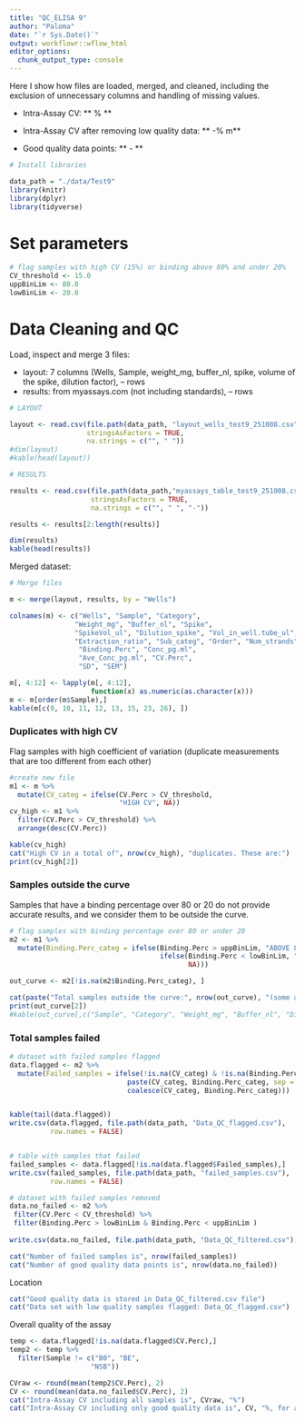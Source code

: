 ```yaml
---
title: "QC_ELISA 9"
author: "Paloma"
date: "`r Sys.Date()`"
output: workflowr::wflow_html
editor_options: 
  chunk_output_type: console
---
```


Here I show how files are loaded, merged, and cleaned, including the exclusion of unnecessary columns and handling of missing values.


- Intra-Assay CV:  **  % **

- Intra-Assay CV after removing low quality data: ** -% m**

- Good quality data points: ** - **

```r
# Install libraries

data_path = "./data/Test9"
library(knitr)
library(dplyr)
library(tidyverse)
```

# Set parameters

```r
# flag samples with high CV (15%) or binding above 80% and under 20%
CV_threshold <- 15.0
uppBinLim <- 80.0
lowBinLim <- 20.0
```

# Data Cleaning and QC

Load, inspect and merge 3 files:

- layout: 7 columns (Wells, Sample, weight_mg, buffer_nl, spike, volume of the spike, dilution factor), -- rows
- results: from myassays.com (not including standards), -- rows

```r
# LAYOUT 

layout <- read.csv(file.path(data_path, "layout_wells_test9_251008.csv"), 
                   stringsAsFactors = TRUE, 
                   na.strings = c("", " "))
#dim(layout)
#kable(head(layout)) 

# RESULTS  

results <- read.csv(file.path(data_path,"myassays_table_test9_251008.csv"), 
                    stringsAsFactors = TRUE, 
                    na.strings = c("", " ", "-"))

results <- results[2:length(results)]

dim(results)
kable(head(results)) 

```

Merged dataset: 
```r

# Merge files

m <- merge(layout, results, by = "Wells")

colnames(m) <- c("Wells", "Sample", "Category", 
                "Weight_mg", "Buffer_nl", "Spike", 
                "SpikeVol_ul", "Dilution_spike", "Vol_in_well.tube_ul", 
                "Extraction_ratio", "Sub_categ", "Order", "Num_strands", "Person",   "Dilution_sample", "Raw.OD",  
                 "Binding.Perc", "Conc_pg.ml",
                 "Ave_Conc_pg.ml", "CV.Perc", 
                 "SD", "SEM") 

m[, 4:12] <- lapply(m[, 4:12], 
                    function(x) as.numeric(as.character(x)))
m <- m[order(m$Sample),]
kable(m[c(9, 10, 11, 12, 13, 15, 23, 26), ]) 

```

### Duplicates with high CV
Flag samples with high coefficient of variation (duplicate measurements that are too different from each other)
```r
#create new file
m1 <- m %>%
  mutate(CV_categ = ifelse(CV.Perc > CV_threshold, 
                           "HIGH CV", NA))
cv_high <- m1 %>% 
  filter(CV.Perc > CV_threshold) %>% 
  arrange(desc(CV.Perc))

kable(cv_high)
cat("High CV in a total of", nrow(cv_high), "duplicates. These are:")
print(cv_high[2])

```

### Samples outside the curve
Samples that have a binding percentage over 80 or 20 do not provide accurate results, and we consider them to be outside the curve. 
```r
# flag samples with binding percentage over 80 or under 20
m2 <- m1 %>%
  mutate(Binding.Perc_categ = ifelse(Binding.Perc > uppBinLim, "ABOVE 80% binding", 
                                     ifelse(Binding.Perc < lowBinLim, "UNDER 20% binding", 
                                            NA)))

out_curve <- m2[!is.na(m2$Binding.Perc_categ), ] 

cat(paste("Total samples outside the curve:", nrow(out_curve), "(some are blanks or NSB)", sep=" "))
print(out_curve[2])
#kable(out_curve[,c("Sample", "Category", "Weight_mg", "Buffer_nl", "Dilution_sample", "Raw.OD", "Binding.Perc", "Conc_pg.ml", "Ave_Conc_pg.ml", "CV.Perc", "SD", "CV_categ", "Binding.Perc_categ")])

```

### Total samples failed

```r
# dataset with failed samples flagged
data.flagged <- m2 %>%
  mutate(Failed_samples = ifelse(!is.na(CV_categ) & !is.na(Binding.Perc_categ), 
                             paste(CV_categ, Binding.Perc_categ, sep = ";"), 
                             coalesce(CV_categ, Binding.Perc_categ))) 


kable(tail(data.flagged))
write.csv(data.flagged, file.path(data_path, "Data_QC_flagged.csv"), 
          row.names = FALSE) 


# table with samples that failed
failed_samples <- data.flagged[!is.na(data.flagged$Failed_samples),]
write.csv(failed_samples, file.path(data_path, "failed_samples.csv"), 
          row.names = FALSE) 

# dataset with failed samples removed
data.no_failed <- m2 %>% 
 filter(CV.Perc < CV_threshold) %>%
 filter(Binding.Perc > lowBinLim & Binding.Perc < uppBinLim ) 
 
write.csv(data.no_failed, file.path(data_path, "Data_QC_filtered.csv"), row.names = FALSE) 

cat("Number of failed samples is", nrow(failed_samples))
cat("Number of good quality data points is", nrow(data.no_failed))

```
Location
```r
cat("Good quality data is stored in Data_QC_filtered.csv file")
cat("Data set with low quality samples flagged: Data_QC_flagged.csv")

```

Overall quality of the assay
```r


temp <- data.flagged[!is.na(data.flagged$CV.Perc),]
temp2 <- temp %>%
  filter(Sample != c("B0", "BE", 
                    "NSB"))

CVraw <- round(mean(temp2$CV.Perc), 2)
CV <- round(mean(data.no_failed$CV.Perc), 2)
cat("Intra-Assay CV including all samples is", CVraw, "%")
cat("Intra-Assay CV including only good quality data is", CV, "%, for a total of", nrow(data.no_failed), "samples")
```


